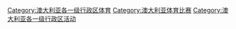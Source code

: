 [[Category:澳大利亚各一级行政区体育|Category:澳大利亚各一级行政区体育]]
[[Category:澳大利亚体育比赛|Category:澳大利亚体育比赛]]
[[Category:澳大利亚各一级行政区活动|Category:澳大利亚各一级行政区活动]]